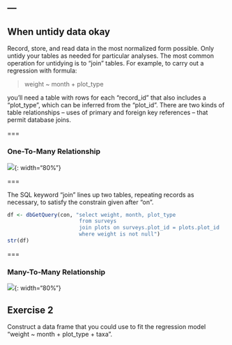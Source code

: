 ---
---

## When untidy data okay

Record, store, and read data in the most normalized form possible.
Only untidy your tables as needed for particular analyses.
The most common operation for untidying is to "join" tables. For example, to carry out a regression with formula:

> weight ~ month + plot_type

you'll need a table with rows for each "record_id" that also includes a "plot_type", which can be inferred from the "plot_id".
There are two kinds of table relationships -- uses of primary and foreign key references -- that permit database joins.

===

### One-To-Many Relationship

![]({% include asset.html path="images/many-to-one.svg" %}){: width="80%"}

===

The SQL keyword "join" lines up two tables, repeating records as necessary, to satisfy the constrain given after "on".

```r
df <- dbGetQuery(con, "select weight, month, plot_type
                       from surveys
                       join plots on surveys.plot_id = plots.plot_id
                       where weight is not null")
str(df)
```

===

### Many-To-Many Relationship

![]({% include asset.html path="images/many-to-many-2.svg" %}){: width="80%"}

## Exercise 2

Construct a data frame that you could use to fit the regression model "weight ~ month + plot_type + taxa".

